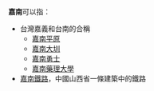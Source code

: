 '''嘉南'''可以指：
* 台灣嘉義和台南的合稱
**[[嘉南平原|嘉南平原]]
**[[嘉南大圳|嘉南大圳]]
**[[嘉南勇士|嘉南勇士]]
**[[嘉南藥理大學|嘉南藥理大學]]
* [[嘉南鐵路|嘉南鐵路]]，中國山西省一條建築中的鐵路
{{disambig|Cat=二字亞洲相關消歧義}}